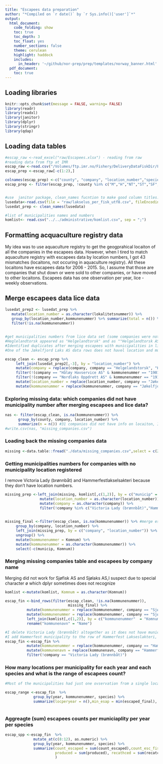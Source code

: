 ```yaml
---
title: "Escapees data preparation"
author: "*Compiled on `r date()` by `r Sys.info()['user']`*"
output: 
  html_document:
    code_folding: show
    toc: true
    toc_depth: 3
    toc_float: yes
    number_sections: false
    theme: cerulean
    highlight: haddock
    includes: 
      in_header: '~/github/nor-prep/prep/templates/norway_banner.html'
  pdf_document:
    toc: true
---
```

## Loading libraries
```r
knitr::opts_chunk$set(message = FALSE, warning= FALSE)
library(readr)
library(readxl)
library(janitor)
library(dplyr)
library(stringr)
library(qdap)
```

## Loading data tables
```r
#escap_raw <-read_excel("raw/Escapees.xlsx") - reading from raw
#reading data from ftp at IMR
escap_raw <-read.csv("/Volumes/ftp.imr.no/Fishery/DeliveryDataFiskDir/Fisk0017.csv", sep = ";") 
escap_prep <-escap_raw[-c(1:2),]

colnames(escap_prep) <-c("county", "company", "location_number","species", "size_kg", "date", "year", "count_escaped", "count_esc_fishdir", "produced", "recatched", "escaped_final")
escap_prep <- filter(escap_prep, !county %in% c("M","H","NT","ST","SF","R","AA"))


#use  janitor package, clean_names fucntion to make good column titles.
lusedata<-read.csv(file = "raw/lakselus_per_fisk_utf8.csv", fileEncoding = "UTF-8")
lusedat_prep <- clean_names(lusedata)

#list of municipalities names and numbers
komlist<- read.csv("../../administrative/komlist.csv", sep = ";")
```

## Formatting acquaculture registry data 
My idea was to use aquaculture registry to get the geogprahical locaiton of all the companies in the escapees data.
However, when I tired to match aquaculture registry with escapees data by location numbers, I got 43 mismatches (locaitons, not occuring in aquaculture registry).
All these locaitons have escapees data for 2006 - 2015. So, I assume that those are companies that shut down or were sold to other companies, or have moved to other locaitons.
Escapees data has one observation per year, lice - weekly observations.

## Merge escapees data lice data 
```r
lusedat_prep2 <- lusedat_prep %>% 
   mutate(location_number = as.character(lokalitetsnummer)) %>% 
   group_by(location_number,kommunenummer) %>% summarize(total = n()) %>% 
   filter(!is.na(kommunenummer))
   
   
#get municipalities numbers from lice data set (some companies were not matched with lice data).
#Heglelandtorsk appeared as "Helgelandtorsk" and as ""Helgelandtorsk AS", i will make them similar because different names for this company creates problems.
#Identified duplicates after merging escapees with municipalities in lice data: Håløy Havservice AS (municipality must be 1903), and Nordlaks Oppdrett AS (municipality must be 1903 - Harstad). In both cases duplicates were due to Harstad merged with Bjarkoy in 2013.
#One of the Jøkelfjord Laks AS data rows does not havel location and municipality, I will assume they are the same is in another data row for Jøkelfjord Laks AS (loc 10808 and municip 1943 )

escap_clean <- escap_prep %>% 
     left_join(lusedat_prep2[,-3], by = "location_number") %>% 
     mutate(company = replace(company, company == "Helgelandstorsk", "Helgelandstorsk AS")) %>% 
     filter(!(company == "Håløy Havservice AS" & kommunenummer == "1901")) %>% 
     filter(!(company == "Nordlaks Oppdrett AS" & kommunenummer == "1915")) %>% 
     mutate(location_number = replace(location_number, company == "Jøkelfjord Laks AS", "10808")) %>% 
     mutate(kommunenummer = replace(kommunenummer, company == "Jøkelfjord Laks AS", "1943")) 
```

###  Exploring missing data: which companies did not have municipality number after merging escapees and lice data?
```r
nas <- filter(escap_clean, is.na(kommunenummer)) %>% 
      group_by(county, company, location_number) %>% 
      summarize(n = n()) #31 companies did not have info on locaiton, I get info by  google serach.
#write.csv(nas, "missing_companies.csv")
```

###  Loading back the missing companies data
```r
missing <-data.table::fread("./data/missing_companies.csv",select = c(2,3,5), encoding = "UTF-8")
```

### Getting municipalities numbers for companies with no municipality location registered
I remove Victoria Lady (brønnbåt) and Hammerfestlakselsakteri  because they don't have location numbers. 
```r
missing_prep <-left_join(missing, komlist[,c(1,2)], by = c("municip" = "Name")) %>% 
                mutate(location_number = as.character(location_number)) %>% 
                mutate(company = as.character(company)) %>% 
                filter(!company %in% c("Victoria Lady (brønnbåt)","Hammerfest Lakseslakteri")) 
              
          
missing_final <-filter(escap_clean, is.na(kommunenummer)) %>% #merge escapees data rows for which no municipality data is given  with the table of  companies in the same rows.
     group_by(company, location_number) %>% 
     left_join(missing_prep, by = c("company", "location_number")) %>% 
     ungroup() %>% 
     mutate(kommunenummer = Komnum) %>% 
     mutate(kommunenummer = as.character(kommunenummer)) %>% 
     select(-c(municip, Komnum))
```

### Merging missing companies table and escapees by company name 
Merging did not work for Sjøfisk AS  and Sjølaks AS,I suspect due to special character ø which dplyr sometimes does not recognize
```r
komlist <-mutate(komlist, Komnum = as.character(Komnum))

escap_fin <-bind_rows(filter(escap_clean, !is.na(kommunenummer)), 
                             missing_final) %>% 
          mutate(kommunenummer = replace(kommunenummer, company == "Sjølaks AS", "1943")) %>% 
          mutate(kommunenummer = replace(kommunenummer, company == "Sjøfisk AS", "1903")) %>% 
          left_join(komlist[,c(1,2)], by = c("kommunenummer"  = "Komnum")) %>% 
          rename("kommunenavn" = "Name")

#I delete Victoria Lady (brønnbåt) altogether as it does not have municipality
#I add Hammerfest municipality to the row of Hammerfest Lakseslakteri, but locaiton number for this companu is unknown.
escap_fin <-escap_fin %>% 
          mutate(kommunenummer = replace(kommunenummer, company == "Hammerfest Lakseslakteri", "1903")) %>% 
          mutate(kommunenavn = replace(kommunenavn, company == "Hammerfest Lakseslakteri", "Hammerfest")) %>% 
          filter(!company == "Victoria Lady (brønnbåt)")
```

### How many locations per municipality for each year and each species and what is the range of escapees count?
```r
#Most of the municipalities had just one ovservation from a single locaiton each year. Some observations for salmon and cod have from differnet locations within the same municipality and year, but no more than 4. Number of escapees within same municipality may vary considerabely, thus we should not average them.

escap_range <-escap_fin  %>% 
             group_by(year, kommunenummer, species) %>% 
             summarize(locperyear = n(),min_esap = min(escaped_final), max_escap = max(escaped_final)) 
           
```

### Aggreagte (sum) escapees counts per municiaplity per year per species
```r
escap_spp <-escap_fin  %>% 
             mutate_at(c(8:12), as.numeric) %>% 
             group_by(year, kommunenummer, species) %>% 
             summarize(count_escaped = sum(count_escaped),count_esc_fishdir = sum(count_esc_fishdir), 
                       produced = sum(produced), recathced = sum(recatched), escaped_final = sum(escaped_final)
                       )
```
